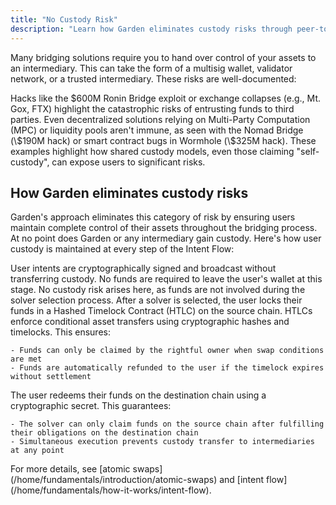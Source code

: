 ```yaml
---
title: "No Custody Risk"
description: "Learn how Garden eliminates custody risks through peer-to-peer atomic swaps"
---
```


Many bridging solutions require you to hand over control of your assets to an intermediary. This can take the form of a multisig wallet, validator network, or a trusted intermediary. These risks are well-documented:

<CardGroup cols={2}>
  <Card title="Centralized custody" icon="building-columns">
    Hacks like the $600M Ronin Bridge exploit or exchange collapses (e.g., Mt. Gox, FTX) highlight the catastrophic risks of entrusting funds to third parties.
  </Card>
  <Card title="Decentralized custody" icon="network-wired">
    Even decentralized solutions relying on Multi-Party Computation (MPC) or liquidity pools aren't immune, as seen with the Nomad Bridge (\$190M hack) or smart contract bugs in Wormhole (\$325M hack).
  </Card>
</CardGroup>

<Warning>
These examples highlight how shared custody models, even those claiming "self-custody", can expose users to significant risks.
</Warning>

## How Garden eliminates custody risks

Garden's approach eliminates this category of risk by ensuring users maintain complete control of their assets throughout the bridging process. At no point does Garden or any intermediary gain custody. Here's how user custody is maintained at every step of the Intent Flow:

<Steps>
  <Step title="Intent creation">
    User intents are cryptographically signed and broadcast without transferring custody. No funds are required to leave the user's wallet at this stage.
  </Step>
  
  <Step title="Solver auction">
    No custody risk arises here, as funds are not involved during the solver selection process.
  </Step>
  
  <Step title="Settlement">
    After a solver is selected, the user locks their funds in a Hashed Timelock Contract (HTLC) on the source chain. HTLCs enforce conditional asset transfers using cryptographic hashes and timelocks. This ensures:
    
    - Funds can only be claimed by the rightful owner when swap conditions are met
    - Funds are automatically refunded to the user if the timelock expires without settlement
  </Step>
  
  <Step title="Redemption">
    The user redeems their funds on the destination chain using a cryptographic secret. This guarantees:
    
    - The solver can only claim funds on the source chain after fulfilling their obligations on the destination chain
    - Simultaneous execution prevents custody transfer to intermediaries at any point
  </Step>
</Steps>

<Note>
For more details, see [atomic swaps](/home/fundamentals/introduction/atomic-swaps) and [intent flow](/home/fundamentals/how-it-works/intent-flow).
</Note> 